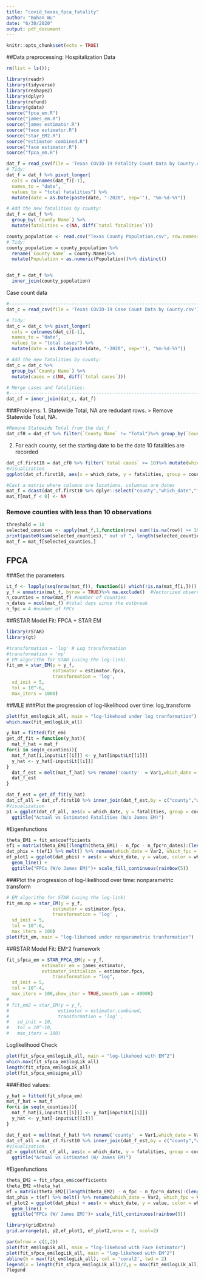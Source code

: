 ---
title: "covid_texas_fpca_fatality"
author: "Bohan Wu"
date: "6/30/2020"
output: pdf_document
---

```{r setup, include=FALSE}
knitr::opts_chunk$set(echo = TRUE)
```
##Data preprocessing: Hospitalization Data
```{r, echo= FALSE,message=FALSE, results='hide'}
rm(list = ls()); 
```
```{r}
library(readr)
library(tidyverse)
library(reshape2)
library(dplyr)
library(refund)
library(gdata)
source("fpca_em.R")
source("james_em.R")
source("james estimator.R")
source("face estimator.R")
source("star_EM2.R")
source("estimator combined.R")
source("face estimator.R")
source("fpca_em.R")
```
```{r}
dat_f = read_csv(file = 'Texas COVID-19 Fatality Count Data by County.csv') 
# Tidy:
dat_f = dat_f %>% pivot_longer(
  cols = colnames(dat_f)[-1], 
  names_to = "date", 
  values_to = "total fatalities") %>%
  mutate(date = as.Date(paste(date, "-2020", sep=''), "%m-%d-%Y"))

# Add the new fatalities by county:
dat_f = dat_f %>% 
  group_by(`County Name`) %>% 
  mutate(fatalities = c(NA, diff(`total fatalities`)))

county_population <- read.csv("Texas County Population.csv", row.names=1, sep=";")
# Tidy:
county_population = county_population %>%
  rename(`County Name` = County.Name)%>% 
  mutate(Population = as.numeric(Population))%>% distinct()


dat_f = dat_f %>%
  inner_join(county_population)

```
Case count data
```{r}
#----------------------------------------------------------------------------
dat_c = read_csv(file = 'Texas COVID-19 Case Count Data by County.csv') 

# Tidy:
dat_c = dat_c %>% pivot_longer(
  cols = colnames(dat_c)[-1], 
  names_to = "date", 
  values_to = "total cases") %>%
  mutate(date = as.Date(paste(date, "-2020", sep=''), "%m-%d-%Y"))

# Add the new fatalities by county:
dat_c = dat_c %>% 
  group_by(`County Name`) %>% 
  mutate(cases = c(NA, diff(`total cases`)))

# Merge cases and fatalities:
#----------------------------------------------------------------------------
dat_cf = inner_join(dat_c, dat_f)
```
###Problems: 
1. Statewide Total, NA are redudant rows. > Remove Statewide Total, NA. 
```{r visualization,tidy.opts=list(width.cutoff=60)}
#Remove Statewide Total from the dat_f
dat_cf0 = dat_cf %>% filter(`County Name` != "Total")%>% group_by(`County Name`) 
```
2. For each county, set the starting date to be the date 10 fatalities are recorded
```{r}
dat_cf.first10 = dat_cf0 %>% filter(`total cases` >= 10)%>% mutate(which_date = seq(length(fatalities))) %>% rename(county = `County Name`)
#Visualization
ggplot(dat_cf.first10, aes(x = which_date, y = fatalities, group = county )) + geom_line()
```
```{r,message=FALSE}
#Cast a matrix where columns are locations, columnas are dates
mat_f = dcast(dat_cf.first10 %>% dplyr::select("county","which_date","fatalities"), county ~which_date,sum, fill = -1) %>% filter(complete.cases(county)) %>% column_to_rownames(var = "county") %>% as.matrix() 
mat_f[mat_f < 0] <- NA
``` 
### Remove counties with less than 10 observations
```{r}
threshold = 10
selected_counties <- apply(mat_f,1,function(row) sum(!is.na(row)) >= 10)
print(paste0(sum(selected_counties)," out of ", length(selected_counties)," are selected" ))
mat_f = mat_f[selected_counties,]

```
## FPCA 
###Set the parameters
```{r}
Lt_f <- lapply(seq(nrow(mat_f)), function(i) which(!is.na(mat_f[i,]))) #Time Grid
y_f = unmatrix(mat_f, byrow = TRUE)%>% na.exclude()  #Vectorized observations
n_counties = nrow(mat_f) #number of counties
n_dates = ncol(mat_f) #total days since the outbreak
n_fpc = 4 #number of FPCs
```
##RSTAR Model Fit: FPCA + STAR EM
```{r freq-lm,message=FALSE,tidy.opts=list(width.cutoff=60)}
library(rSTAR)
library(gt)

#transformation = 'log' # Log transformation
#transformation = 'np' 
# EM algorithm for STAR (using the log-link)
fit_em = star_EM(y = y_f, 
                 estimator = estimator.fpca, 
                 transformation = 'log',
  sd_init = 5,
  tol = 10^-6,
  max_iters = 1000)

```

##MLE 
###Plot the progression of log-likelihood over time: log_transform
```{r}
plot(fit_em$logLik_all, main = "log-likehood under log tranformation")
which.max(fit_em$logLik_all)

```
```{r}
y_hat = fitted(fit_em)
get_df_fit = function(y_hat){
  mat_f_hat = mat_f
for(i in seq(n_counties)){
  mat_f_hat[i,input$Lt[[i]]] <- y_hat[input$Lt[[i]]]
  y_hat <- y_hat[-input$Lt[[i]]]
}
  dat_f_est = melt(mat_f_hat) %>% rename('county'  = Var1,which_date = Var2,fatalities_est = value)
  dat_f_est
}

```
```{r}
dat_f_est = get_df_fit(y_hat)
dat_cf_all = dat_cf.first10 %>% inner_join(dat_f_est,by = c("county","which_date"))
#Visualization
p1 = ggplot(dat_cf_all, aes(x = which_date, y = fatalities, group = county)) + geom_line() + geom_line(aes(x = which_date, y = fatalities_est, group = county ,color = "estimated"))+
  ggtitle("Actual vs Estimated Fatalities (W/o James EM)")
```
#Eigenfunctions
```{r}
theta_EM1 = fit_em$coefficients
ef1 = matrix(theta_EM1[(length(theta_EM1) - n_fpc - n_fpc*n_dates):(length(theta_EM1) - n_fpc - 1)], nrow = n_dates )
dat_phis = t(ef1) %>% melt() %>% rename(which_date = Var2, which_fpc = Var1) %>% mutate(which_fpc = as.factor(which_fpc))
ef_plot1 = ggplot(dat_phis) + aes(x = which_date, y = value, color = which_fpc,group = which_fpc) +
  geom_line() +
  ggtitle("FPCs (W/o James EM)")+ scale_fill_continuous(rainbow(5))
```
###Plot the progression of log-likelihood over time: nonparametric transform
```{r}
# EM algorithm for STAR (using the log-link)
fit_em.np = star_EM(y = y_f, 
                 estimator = estimator.fpca, 
                 transformation = 'log' ,
  sd_init = 5,
  tol = 10^-6,
  max_iters = 100)
plot(fit_em, main = "log-likehood under nonparametric tranformation")

```

##RSTAR Model Fit: EM^2 framework
```{r}
fit_sfpca_em = STAR_FPCA_EM(y = y_f, 
             estimator_em = james_estimator,
             estimator_initialize = estimator.fpca, 
                 transformation = "log",
  sd_init = 5,
  tol = 10^-4,
  max_iters = 100,show_iter = TRUE,smooth_Lam = 40000)
# 
# fit_em2 = star_EM(y = y_f, 
#                  estimator = estimator.combined, 
#                  transformation = 'log' ,
#   sd_init = 10,
#   tol = 10^-10,
#   max_iters = 100)
```
Loglikelihood Check
```{r}
plot(fit_sfpca_em$logLik_all, main = "log-likehood with EM^2")
which.max(fit_sfpca_em$logLik_all)
length(fit_sfpca_em$logLik_all)
plot(fit_sfpca_em$sigma_all)

```

###Fitted values:
```{r}
y_hat = fitted(fit_sfpca_em)
mat_f_hat = mat_f
for(i in seq(n_counties)){
  mat_f_hat[i,input$Lt[[i]]] <- y_hat[input$Lt[[i]]]
  y_hat <- y_hat[-input$Lt[[i]]]
}
```
```{r}
dat_f_est = melt(mat_f_hat) %>% rename('county'  = Var1,which_date = Var2,fatalities_est = value)
dat_cf_all = dat_cf.first10 %>% inner_join(dat_f_est,by = c("county","which_date"))
#Visualization
p2 = ggplot(dat_cf_all, aes(x = which_date, y = fatalities, group = county)) + geom_line() + geom_line(aes(x = which_date, y = fatalities_est, group = county ,color = "estimated"))+
  ggtitle("Actual vs Estimated (W/ James EM)")
```
#Eigenfunctions
```{r}
theta_EM2 = fit_sfpca_em$coefficients
theta_EM2 =theta_hat
ef = matrix(theta_EM2[(length(theta_EM2) - n_fpc - n_fpc*n_dates):(length(theta_EM2) - n_fpc - 1)], nrow = n_dates )
dat_phis = t(ef) %>% melt() %>% rename(which_date = Var2, which_fpc = Var1) %>% mutate(which_fpc = as.factor(which_fpc))
ef_plot2 = ggplot(dat_phis) + aes(x = which_date, y = value, color = which_fpc,group = which_fpc) +
  geom_line() +
  ggtitle("FPCs (W/ James EM)")+ scale_fill_continuous(rainbow(5))
```
```{r}
library(gridExtra)
grid.arrange(p1, p2,ef_plot1, ef_plot2,nrow = 2, ncol=2)

par(mfrow = c(1,2))
plot(fit_em$logLik_all, main = "log-likehood with Face Estimator")
plot(fit_sfpca_em$logLik_all, main = "log-likehood with EM^2")
abline(h = max(fit_em$logLik_all), col = 'coral2', lwd = 2)
legend(x = length(fit_sfpca_em$logLik_all)/2,y = max(fit_em$logLik_all),"Max Log-lkhd (Face)", text.col = 'red',cex = 0.6)
?legend
```
